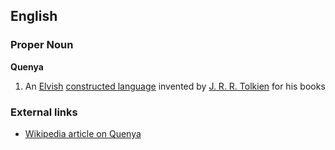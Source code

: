 ==English==
===Proper Noun===
'''Quenya'''

# An [[Elvish]] [[constructed language]] invented by [[Wikipedia:J. R. R. Tolkien|J. R. R. Tolkien]] for his books

===External links===
*[[w:Quenya|Wikipedia article on Quenya]]
